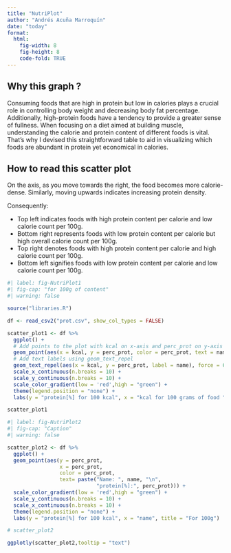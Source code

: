 ```yaml
---
title: "NutriPlot"
author: "Andrés Acuña Marroquín"
date: "today"
format: 
  html:
    fig-width: 8
    fig-height: 8
    code-fold: TRUE
---
```



## Why this graph ?

Consuming foods that are high in protein but low in calories plays a crucial role in controlling body weight and decreasing body fat percentage. Additionally, high-protein foods have a tendency to provide a greater sense of fullness. When focusing on a diet aimed at building muscle, understanding the calorie and protein content of different foods is vital. That's why I devised this straightforward table to aid in visualizing which foods are abundant in protein yet economical in calories.

## How to read this scatter plot

On the axis, as you move towards the right, the food becomes more calorie-dense. Similarly, moving upwards indicates increasing protein density.

Consequently:  

- Top left indicates foods with high protein content per calorie and low calorie count per 100g.   
- Bottom right represents foods with low protein content per calorie but high overall calorie count per 100g.  
- Top right denotes foods with high protein content per calorie and high calorie count per 100g.   
- Bottom left signifies foods with low protein content per calorie and low calorie count per 100g.   


```r
#| label: fig-NutriPlot1
#| fig-cap: "for 100g of content"
#| warning: false

source("libraries.R")

df <- read_csv2("prot.csv", show_col_types = FALSE)

scatter_plot1 <- df %>% 
  ggplot() +
  # Add points to the plot with kcal on x-axis and perc_prot on y-axis
  geom_point(aes(x = kcal, y = perc_prot, color = perc_prot, text = name)) +    
  # Add text labels using geom_text_repel
  geom_text_repel(aes(x = kcal, y = perc_prot, label = name), force = 6) +  
  scale_x_continuous(n.breaks = 10) +
  scale_y_continuous(n.breaks = 10) +
  scale_color_gradient(low = 'red',high = "green") +
  theme(legend.position = "none") +    
  labs(y = "protein[%] for 100 kcal", x = "kcal for 100 grams of food ")    

scatter_plot1

```


```r
#| label: fig-NutriPlot2
#| fig-cap: "Caption"
#| warning: false

scatter_plot2 <- df %>%
  ggplot() +
  geom_point(aes(y = perc_prot, 
                 x = perc_prot,
                 color = perc_prot,
                 text= paste("Name: ", name, "\n",
                             "protein[%]:", perc_prot))) +
  scale_color_gradient(low = 'red',high = "green") +
  scale_y_continuous(n.breaks = 10) +
  scale_x_continuous(n.breaks = 10) +
  theme(legend.position = "none") +
  labs(y = "protein[%] for 100 kcal", x = "name", title = "For 100g")       

# scatter_plot2

ggplotly(scatter_plot2,tooltip = "text")


```

